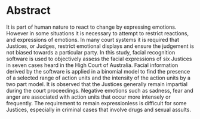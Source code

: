 # Abstract {-}

It is part of human nature to react to change by expressing emotions. 
However in some situations it is necessary to attempt to restrict reactions, and expressions of emotions. 
In many court systems it is required that Justices, or Judges, restrict emotional displays and ensure the judgement is not biased towards a particular party.
In this study, facial recognition software is used to objectively assess the facial expressions of six Justices in seven cases heard in the High Court of Australia. Facial information derived by the software is applied in a binomial model to find the presence of a selected range of action units and the intensity of the action units by a two part model. It is observed that the Justices generally remain impartial during the court proceedings.
Negative emotions such as sadness, fear and anger are associated with action units that occur more intensely or frequently. 
The requirement to remain expressionless is difficult for some Justices, especially in criminal cases that involve drugs and sexual assults.








<!--
The following line is required to re-set page numbering after preliminary material. Do not remove
-->
\clearpage\pagenumbering{arabic}\setcounter{page}{1}
